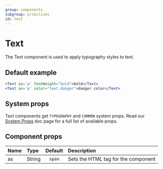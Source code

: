 ```yaml
---
group: components
subgroup: primitives
id: text
---
```

# Text

The Text component is used to apply typography styles to text.

## Default example

```jsx live
<Text as='p' fontWeight="bold">bold</Text>
<Text as='p' color="text.danger">danger color</Text>

```

## System props

Text components get `TYPOGRAPHY` and `COMMON` system props. Read our [System Props](/system-props) doc page for a full list of available props.

## Component props

| Name | Type   | Default | Description                         |
| :--- | :----- | :-----: | :---------------------------------- |
| as   | String | `span`  | Sets the HTML tag for the component |
